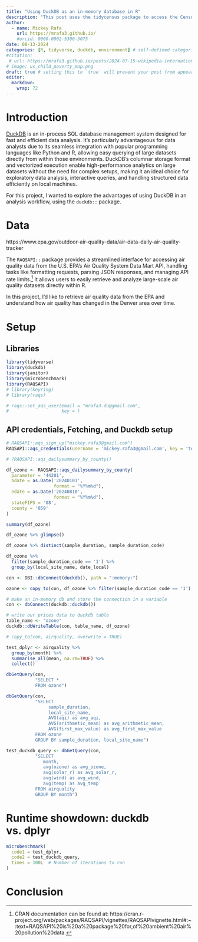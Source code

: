 ```yaml
---
title: "Using DuckDB as an in-memory database in R"
description: "This post uses the tidycensus package to access the Census API and visualize data"
author:
  - name: Mickey Rafa
    url: https://mrafa3.github.io/
    #orcid: 0000-0002-5300-3075
date: 08-13-2024
categories: [R, tidyverse, duckdb, environment] # self-defined categories
#citation: 
 # url: https://mrafa3.github.io/posts/2024-07-15-wikipedia-international-mens-soccer/ 
# image: us_child_poverty_map.png
draft: true # setting this to `true` will prevent your post from appearing on your listing page until you're ready!
editor: 
  markdown: 
    wrap: 72
---
```


# Introduction

[DuckDB](https://duckdb.org/why_duckdb#simple) is an in-process SQL database management system designed for fast and efficient data analysis. It's particularly advantageous for data analysts due to its seamless integration with popular programming languages like Python and R, allowing easy querying of large datasets directly from within those environments. DuckDB's columnar storage format and vectorized execution enable high-performance analytics on large datasets without the need for complex setups, making it an ideal choice for exploratory data analysis, interactive queries, and handling structured data efficiently on local machines.

For this project, I wanted to explore the advantages of using DuckDB in an analysis workflow, using the `duckdb::` package.

# Data

https://www.epa.gov/outdoor-air-quality-data/air-data-daily-air-quality-tracker

The `RAQSAPI::` package provides a streamlined interface for accessing air quality data from the U.S. EPA's Air Quality System Data Mart API, handling tasks like formatting requests, parsing JSON responses, and managing API rate limits.[^1] It allows users to easily retrieve and analyze large-scale air quality datasets directly within R.

[^1]: CRAN documentation can be found at: https://cran.r-project.org/web/packages/RAQSAPI/vignettes/RAQSAPIvignette.html#:~:text=RAQSAPI%20is%20a%20package%20for,of%20ambient%20air%20pollution%20data.

In this project, I'd like to retrieve air quality data from the EPA and understand how air quality has changed in the Denver area over time. 

# Setup

## Libraries 

```r
library(tidyverse)
library(duckdb)
library(janitor)
library(microbenchmark)
library(RAQSAPI)
# library(keyring)
# library(raqs)
```

```r
# raqs::set_aqs_user(email = "mrafa3.du@gmail.com",
#                    key = )
```


## API credentials, Fetching, and Duckdb setup

```r
# RAQSAPI::aqs_sign_up("mickey.rafa3@gmail.com")
RAQSAPI::aqs_credentials(username = 'mickey.rafa3@gmail.com', key = 'tealbird21')
```

```r
# ?RAQSAPI::aqs_dailysummary_by_county()

df_ozone <- RAQSAPI::aqs_dailysummary_by_county(
  parameter = '44201',
  bdate = as.Date('20240101',
                  format = "%Y%m%d"),
  edate = as.Date('20240810',
                  format = "%Y%m%d"),
  stateFIPS = '08',
  county = '059'
)
```

```r
summary(df_ozone)
```
```r
df_ozone %>% glimpse()

df_ozone %>% distinct(sample_duration, sample_duration_code)
```

```r
df_ozone %>% 
  filter(sample_duration_code == '1') %>% 
  group_by(local_site_name, date_local) 
```

```r
con <- DBI::dbConnect(duckdb(), path = ":memory:")

ozone <- copy_to(con, df_ozone %>% filter(sample_duration_code == '1'), overwrite = TRUE)
```

```r
# make an in-memory db and store the connection in a variable
con <- dbConnect(duckdb::duckdb())

# write our prices data to duckdb table
table_name <- "ozone"
duckdb::dbWriteTable(con, table_name, df_ozone)

# copy_to(con, airquality, overwrite = TRUE)

```

```r
test_dplyr <- airquality %>% 
  group_by(month) %>% 
  summarise_all(mean, na.rm=TRUE) %>% 
  collect()
```
```r
dbGetQuery(con,
           "SELECT *
           FROM ozone")

dbGetQuery(con,
           "SELECT
                sample_duration, 
                local_site_name,
                AVG(aqi) as avg_aqi,
                AVG(arithmetic_mean) as avg_arithmetic_mean,
                AVG(first_max_value) as avg_first_max_value
           FROM ozone
           GROUP BY sample_duration, local_site_name")
```


```r
test_duckdb_query <- dbGetQuery(con, 
           "SELECT 
              month,
              avg(ozone) as avg_ozone,
              avg(solar_r) as avg_solar_r,
              avg(wind) as avg_wind,
              avg(temp) as avg_temp
           FROM airquality
           GROUP BY month")
```

# Runtime showdown: duckdb vs. dplyr 

```r
microbenchmark(
  code1 = test_dplyr,
  code2 = test_duckdb_query,
  times = 100L  # Number of iterations to run
)
```

# Conclusion


